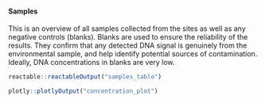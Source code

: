 #### Samples

This is an overview of all samples collected from the sites as well as any negative controls (blanks). Blanks are used to ensure the reliability of the results. They confirm that any detected DNA signal is genuinely from the environmental sample, and help identify potential sources of contamination. Ideally, DNA concentrations in blanks are very low.

::: {.grid}

::: {.g-col-12 .g-col-md-9}
```r
reactable::reactableOutput("samples_table")
```
:::

::: {.g-col-12 .g-col-md-3}
<div style="height: 400px;">
```r
plotly::plotlyOutput("concentration_plot")
```
</div>
:::

:::